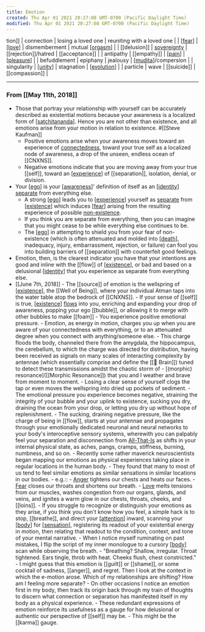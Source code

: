 ```yaml
---
title: Emotion
created: Thu Apr 01 2021 20:27:08 GMT-0700 (Pacific Daylight Time)
modified: Thu Apr 01 2021 20:27:08 GMT-0700 (Pacific Daylight Time)
---
```

tion]] | connection                   | losing a loved one   | reuniting with a loved one |
| [[fear]]       | [[love]]                     | dismemberment        | mutual [[orgasm]]          |
| [[delusion]]   | [sovereignty]([[sovereign]]) | [[rejection]]/hatred | [[acceptance]]             |
| antipathy      | [[empathy]]                  | [[pain]]             | [[pleasure]]               |
| befuddlement   | epiphany                     | jealousy             | [[mudita]]/compersion      |
| singularity    | [[unity]]                    | stagnation           | [[evolution]]              |
| particle       | wave                         | [[suicide]]          | [[compassion]]             |

---

### From [[May 11th, 2018]]

- Those that portray your relationship with yourself can be accurately described as existential motions because your awareness is a localized form of [[satchitananda]]. Hence you are not other than existence, and all emotions arise from your motion in relation to existence. #[[Steve Kaufman]]
  - Positive emotions arise when your awareness moves toward an experience of [connectedness]([[unity]]), toward your true self as a localized node of awareness, a drop of the unseen, endless ocean of [[CNXNS]].
  - Negative emotions indicate that you are moving away from your true [[self]], toward an [[experience]] of [[separation]], isolation, denial, or division.
- Your [[ego]] is your [[awareness]]' definition of itself as an [[identity]] [separate]([[separation]]) from everything else.
  - A strong [[ego]] leads you to [[experience]] yourself as [separate]([[separation]]) from [[existence]] which induces [[fear]] arising from the resulting experience of possible [non-existence]([[death]]).
  - If you think you are separate from everything, then you can imagine that you might cease to be while everything else continues to be.
  - The [[ego]] in attempting to shield you from your fear of non-existence (which is often attenuated and molded into [[death]], inadequacy, injury, embarrassment, rejection, or failure) can fool you into building barriers of [[separation]] with counterfeit good feelings.
- Emotion, then, is the clearest indicator you have that your intentions are good and inline with the [[flow]] of [[existence]], or bad and based on a delusional [[identity]] that you experience as separate from everything else.
- [[June 7th, 2018]] - The [[source]] of emotion is the wellspring of [[existence]], the [[Well of Being]], where your individual Atman taps into the water table atop the bedrock of [[CNXNS]]. - If your sense of [[self]] is true, [[existence]] [flows]([[flow]]) into you, enriching and expanding your drop of awareness, popping your ego [[bubble]], or allowing it to merge with other bubbles to make [[foam]] - You experience positive emotional pressure. - Emotion, as energy in motion, charges you up when you are aware of your connectedness with everything, or to an attenuated degree when you connect with anything/someone else. - This charge floods the body, channeled there from the amygdala, the hippocampus, the cerebellum, to which the charge was directed for distribution, having been received as signals on many scales of interacting complexity by antennae (which essentially comprise and define the [[🧠 Brain]]) tuned to detect these transmissions amidst the chaotic storm of - [(morphic) resonance]([[Morphic Resonance]]) that you and I weather and brave from moment to moment. - Losing a clear sense of yourself clogs the tap or even moves the wellspring into dried up pockets of sediment. - The emotional pressure you experience becomes negative, straining the integrity of your bubble and your uplink to existence, sucking you dry, draining the ocean from your drop, or letting you dry up without hope of replenishment. - The sucking, draining negative pressure, like the charge of being in [[flow]], starts at your antennae and propagates through your emotionally dedicated neuronal and neural networks to your body's interoceptive sensory systems, wherewith you can palpably feel your separation and disconnection from [All-That-Is]([[satchitananda]]) as shifts in your internal physical state, as aches, pangs, cramps, stiffness, burning, numbness, and so on. - Recently some rather maverick neuroscientists began mapping our emotions as physical experiences taking place in regular locations in the human body. - They found that many to most of us tend to feel similar emotions as similar sensations in similar locations in our bodies. - e.g.:: - [Anger]([[anger]]) tightens our chests and heats our faces. - [Fear]([[fear]]) closes our throats and shortens our breath. - [Love]([[love]]) melts tensions from our muscles, washes congestion from our organs, glands, and veins, and ignites a warm glow in our chests, throats, cheeks, and [[loins]]. - If you struggle to recognize or distinguish your emotions as they arise, if you think you don't know how you feel, a simple hack is to stop, [[breathe]], and direct your [[attention]] inward, scanning your [[body]] for [[sensation]], registering its readout of your existential energy in motion, then relating that readout to the condition, context, and tone of your mental narrative. - When I notice myself ruminating on past mistakes, I flip the script of my inner monologue to a cursory [[body]] scan while observing the breath. - "Breathing? Shallow, irregular.
  Throat tightened.
  Ears tingle, throb with heat.
  Cheeks flush, chest constricted." - I might guess that this emotion is [[guilt]] or [[shame]], or some cocktail of sadness, [[anger]], and regret. Then I look at the context in which the e-motion arose. Which of my relationships are shifting? How am I feeling more separate? - On other occasions I notice an emotion first in my body, then track its origin back through my train of thoughts to discern what connection or separation has manifested itself in my body as a physical experience. - These redundant expressions of emotion reinforce its usefulness as a gauge for how delusional or authentic our perspective of [[self]] may be. - This might be the [[karma]] gauge.

[//begin]: # "Autogenerated link references for markdown compatibility"
[fear]: fear "Fear"
[love]: love "Love"
[orgasm]: orgasm "orgasm"
[pain]: pain "Pain"
[pleasure]: pleasure "pleasure"
[mudita]: mudita "mudita"
[unity]: unity "unity"
[evolution]: evolution "Evolution"
[satchitananda]: satchitananda "Satchitananda"
[experience]: experience "experience"
[ego]: ego "Ego"
[awareness]: awareness "Awareness"
[identity]: identity "identity"
[ego]: ego "Ego"
[experience]: experience "experience"
[existence]: existence "Existence"
[fear]: fear "Fear"
[ego]: ego "Ego"
[death]: death "death"
[existence]: existence "Existence"
[identity]: identity "identity"
[existence]: existence "Existence"
[existence]: existence "Existence"
[attention]: attention "Attention"
[body]: body "body"
[sensation]: CNXNS/sensation "sensation"
[body]: body "body"
[//end]: # "Autogenerated link references"
